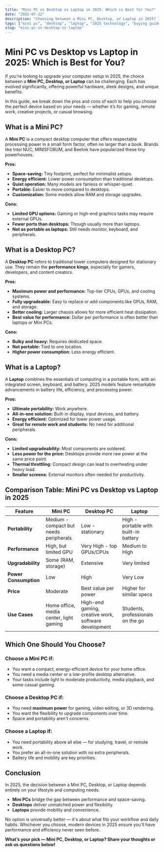 ```yaml
---
title: "Mini PC vs Desktop vs Laptop in 2025: Which is Best for You?"
date: "2025-07-22"
description: "Choosing between a Mini PC, Desktop, or Laptop in 2025? This guide compares performance, portability, price, and use cases to help you decide the best option for work, gaming, or home use."
tags: ["mini pc", "desktop", "laptop", "2025 technology", "buying guide", "pc comparison"]
slug: "mini-pc-vs-desktop-vs-laptop"
---
```


# Mini PC vs Desktop vs Laptop in 2025: Which is Best for You?

If you're looking to upgrade your computer setup in 2025, the choice between a **Mini PC, Desktop, or Laptop** can be challenging. Each has evolved significantly, offering powerful hardware, sleek designs, and unique benefits.

In this guide, we break down the pros and cons of each to help you choose the perfect device based on your needs — whether it’s for gaming, remote work, creative projects, or casual browsing.

## What is a Mini PC?

A **Mini PC** is a compact desktop computer that offers respectable processing power in a small form factor, often no larger than a book. Brands like Intel NUC, MINISFORUM, and Beelink have popularized these tiny powerhouses.

**Pros:**
- **Space-saving:** Tiny footprint, perfect for minimalist setups.
- **Energy efficient:** Lower power consumption than traditional desktops.
- **Quiet operation:** Many models are fanless or whisper-quiet.
- **Portable:** Easier to move compared to desktops.
- **Customization:** Some models allow RAM and storage upgrades.

**Cons:**
- **Limited GPU options:** Gaming or high-end graphics tasks may require external GPUs.
- **Fewer ports than desktops:** Though usually more than laptops.
- **Not as portable as laptops:** Still needs monitor, keyboard, and peripherals.

## What is a Desktop PC?

A **Desktop PC** refers to traditional tower computers designed for stationary use. They remain the **performance kings**, especially for gamers, developers, and content creators.

**Pros:**
- **Maximum power and performance:** Top-tier CPUs, GPUs, and cooling systems.
- **Fully upgradeable:** Easy to replace or add components like GPUs, RAM, and storage.
- **Better cooling:** Larger chassis allows for more efficient heat dissipation.
- **Best value for performance:** Dollar per performance is often better than laptops or Mini PCs.

**Cons:**
- **Bulky and heavy:** Requires dedicated space.
- **Not portable:** Tied to one location.
- **Higher power consumption:** Less energy efficient.

## What is a Laptop?

A **Laptop** combines the essentials of computing in a portable form, with an integrated screen, keyboard, and battery. 2025 models feature remarkable advancements in battery life, efficiency, and processing power.

**Pros:**
- **Ultimate portability:** Work anywhere.
- **All-in-one solution:** Built-in display, input devices, and battery.
- **Energy efficient:** Optimized for lower power usage.
- **Great for remote work and students:** No need for additional peripherals.

**Cons:**
- **Limited upgradeability:** Most components are soldered.
- **Less power for the price:** Desktops provide more raw power at the same price point.
- **Thermal throttling:** Compact design can lead to overheating under heavy load.
- **Smaller screens:** External monitors often needed for productivity.

## Comparison Table: Mini PC vs Desktop vs Laptop in 2025

| Feature         | Mini PC                  | Desktop PC               | Laptop                   |
|-----------------|--------------------------|--------------------------|--------------------------|
| **Portability** | Medium - compact but needs peripherals | Low - stationary         | High - portable with built-in battery |
| **Performance** | High, but limited GPU     | Very High - top GPUs/CPUs | Medium to High           |
| **Upgradability** | Some (RAM, storage)     | Extensive                | Very limited             |
| **Power Consumption** | Low                | High                     | Very Low                 |
| **Price**       | Moderate                 | Best value per power      | Higher for similar specs |
| **Use Cases**   | Home office, media center, light gaming | High-end gaming, creative work, software development | Students, professionals on the go |

## Which One Should You Choose?

### Choose a **Mini PC** if:
- You want a compact, energy-efficient device for your home office.
- You need a media center or a low-profile desktop alternative.
- Your tasks include light to moderate productivity, media playback, and some casual gaming.

### Choose a **Desktop PC** if:
- You need **maximum power** for gaming, video editing, or 3D rendering.
- You want the flexibility to upgrade components over time.
- Space and portability aren't concerns.

### Choose a **Laptop** if:
- You need portability above all else — for studying, travel, or remote work.
- You prefer an all-in-one solution with no extra peripherals.
- Battery life and mobility are key priorities.

## Conclusion

In 2025, the decision between a Mini PC, Desktop, or Laptop depends entirely on your lifestyle and computing needs.

- **Mini PCs** bridge the gap between performance and space-saving.
- **Desktops** deliver unmatched power and flexibility.
- **Laptops** provide mobility and convenience.

No option is universally better — it's about what fits your workflow and daily habits. Whichever you choose, modern devices in 2025 ensure you'll have performance and efficiency never seen before.

**What’s your pick — Mini PC, Desktop, or Laptop? Share your thoughts or ask us questions below!**
